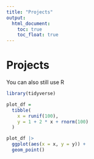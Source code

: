 ```yaml
---
title: "Projects"
output: 
  html_document:
    toc: true
    toc_float: true
---
```


# Projects 

You can also still use R 
```r
library(tidyverse)

plot_df = 
  tibble(
    x = runif(100),
    y = 1 + 2 * x + rnorm(100)
  )

plot_df |> 
  ggplot(aes(x = x, y = y)) +
  geom_point()
```